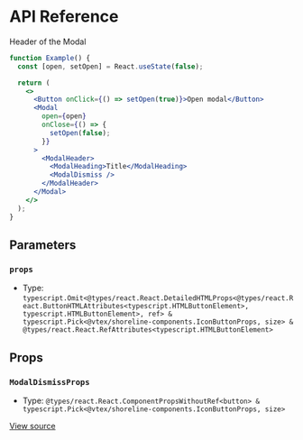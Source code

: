# API Reference

Header of the Modal

```jsx
function Example() {
  const [open, setOpen] = React.useState(false);

  return (
    <>
      <Button onClick={() => setOpen(true)}>Open modal</Button>
      <Modal
        open={open}
        onClose={() => {
          setOpen(false);
        }}
      >
        <ModalHeader>
          <ModalHeading>Title</ModalHeading>
          <ModalDismiss />
        </ModalHeader>
      </Modal>
    </>
  );
}
```

## Parameters

### `props`

- Type: `typescript.Omit<@types/react.React.DetailedHTMLProps<@types/react.React.ButtonHTMLAttributes<typescript.HTMLButtonElement>, typescript.HTMLButtonElement>, ref> & typescript.Pick<@vtex/shoreline-components.IconButtonProps, size> & @types/react.React.RefAttributes<typescript.HTMLButtonElement>`

## Props

### `ModalDismissProps`

- Type: `@types/react.React.ComponentPropsWithoutRef<button> & typescript.Pick<@vtex/shoreline-components.IconButtonProps, size>`

[View source](https://github.com/vtex/shoreline/blob/c9660e191/packages/components/src/modal/modal-dismiss.tsx#L35)
